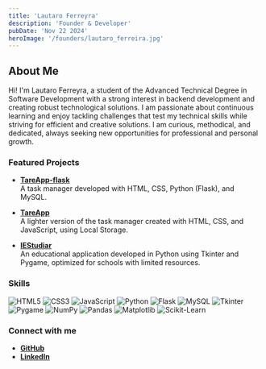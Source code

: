 ```yaml
---
title: 'Lautaro Ferreyra'
description: 'Founder & Developer'
pubDate: 'Nov 22 2024'
heroImage: '/founders/lautaro_ferreira.jpg'
---
```

## About Me

Hi! I'm Lautaro Ferreyra, a student of the Advanced Technical Degree in Software Development with a strong interest in backend development and creating robust technological solutions. I am passionate about continuous learning and enjoy tackling challenges that test my technical skills while striving for efficient and creative solutions. I am curious, methodical, and dedicated, always seeking new opportunities for professional and personal growth.

### Featured Projects

- **[TareApp-flask](https://github.com/lautaroff/TareApp-flask)**  
  A task manager developed with HTML, CSS, Python (Flask), and MySQL.  

- **[TareApp](https://github.com/lautaroff/TareApp)**  
  A lighter version of the task manager created with HTML, CSS, and JavaScript, using Local Storage.  

- **[IEStudiar](https://github.com/lautaroff/IEStudiar)**  
  An educational application developed in Python using Tkinter and Pygame, optimized for schools with limited resources.  

### Skills

![HTML5](https://img.shields.io/badge/html5-%23E34F26.svg?style=for-the-badge&logo=html5&logoColor=white)  ![CSS3](https://img.shields.io/badge/css3-%231572B6.svg?style=for-the-badge&logo=css3&logoColor=white)  ![JavaScript](https://img.shields.io/badge/javascript-%23323330.svg?style=for-the-badge&logo=javascript&logoColor=%23F7DF1E)  ![Python](https://img.shields.io/badge/python-3670A0?style=for-the-badge&logo=python&logoColor=ffdd54)  ![Flask](https://img.shields.io/badge/flask-%23000.svg?style=for-the-badge&logo=flask&logoColor=white)  ![MySQL](https://img.shields.io/badge/mysql-%2300f.svg?style=for-the-badge&logo=mysql&logoColor=white)  ![Tkinter](https://img.shields.io/badge/tkinter-%23007ACC.svg?style=for-the-badge&logo=python&logoColor=white)  ![Pygame](https://img.shields.io/badge/pygame-%23FFCC00.svg?style=for-the-badge&logo=python&logoColor=white)  ![NumPy](https://img.shields.io/badge/numpy-%23013243.svg?style=for-the-badge&logo=numpy&logoColor=white)  ![Pandas](https://img.shields.io/badge/pandas-%23150458.svg?style=for-the-badge&logo=pandas&logoColor=white)  ![Matplotlib](https://img.shields.io/badge/matplotlib-%23ffffff.svg?style=for-the-badge&logo=python&logoColor=black)  ![Scikit-Learn](https://img.shields.io/badge/scikit--learn-%23F7931E.svg?style=for-the-badge&logo=scikit-learn&logoColor=white)  

### Connect with me

- **[GitHub](https://github.com/lautaroff)**  
- **[LinkedIn](https://www.linkedin.com/in/lautaro-francisco-ferreyra-217743244/)**
